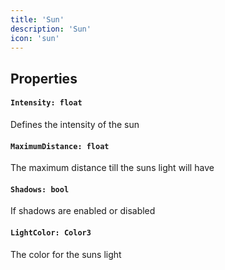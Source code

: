 ```yaml
---
title: 'Sun'
description: 'Sun'
icon: 'sun'
---
```


## Properties
#### `Intensity: float`
Defines the intensity of the sun

#### `MaximumDistance: float`
The maximum distance till the suns light will have
#### `Shadows: bool`
If shadows are enabled or disabled
#### `LightColor: Color3`
The color for the suns light
